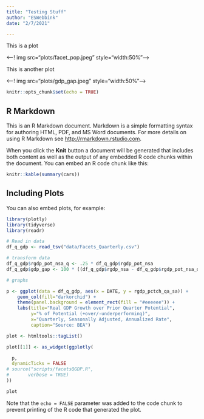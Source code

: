 ```yaml
---
title: "Testing Stuff"
author: "ESWebbink"
date: "2/7/2021"

---
```


This is a plot

<--! img src="plots/facet_pop.jpeg" style="width:50%"-->

This is another plot

<--! img src="plots/gdp_gap.jpeg" style="width:50%"-->

```r
knitr::opts_chunk$set(echo = TRUE)
```

## R Markdown

This is an R Markdown document. Markdown is a simple formatting syntax for authoring HTML, PDF, and MS Word documents. For more details on using R Markdown see <http://rmarkdown.rstudio.com>.

When you click the **Knit** button a document will be generated that includes both content as well as the output of any embedded R code chunks within the document. You can embed an R code chunk like this:

```r
knitr::kable(summary(cars))

```

## Including Plots

You can also embed plots, for example:

```r
library(plotly)
library(tidyverse)
library(readr)

# Read in data
df_q_gdp <- read_tsv("data/Facets_Quarterly.csv")

# transform data
df_q_gdp$rgdp_pot_nsa_q <- .25 * df_q_gdp$rgdp_pot_nsa
df_q_gdp$gdp_gap <- 100 * ((df_q_gdp$rgdp_nsa - df_q_gdp$rgdp_pot_nsa_q) / df_q_gdp$rgdp_nsa)

# graphs

p <- ggplot(data = df_q_gdp, aes(x = DATE, y = rgdp_pctch_qa_sa)) +
    geom_col(fill="darkorchid") +
    theme(panel.background = element_rect(fill = "#eeeeee")) +
    labs(title="Real GDP Growth over Prior Quarter Potential", 
         y="% of Potential (+over/-underperforming)", 
         x="Quarterly, Seasonally Adjusted, Annualized Rate", 
         caption="Source: BEA") 

plot <- htmltools::tagList()

plot[[1]] <- as_widget(ggplotly(

  p,
  dynamicTicks = FALSE
# source("scripts/facetsQGDP.R",
#       verbose = TRUE)
))

plot

```

Note that the `echo = FALSE` parameter was added to the code chunk to prevent printing of the R code that generated the plot.
